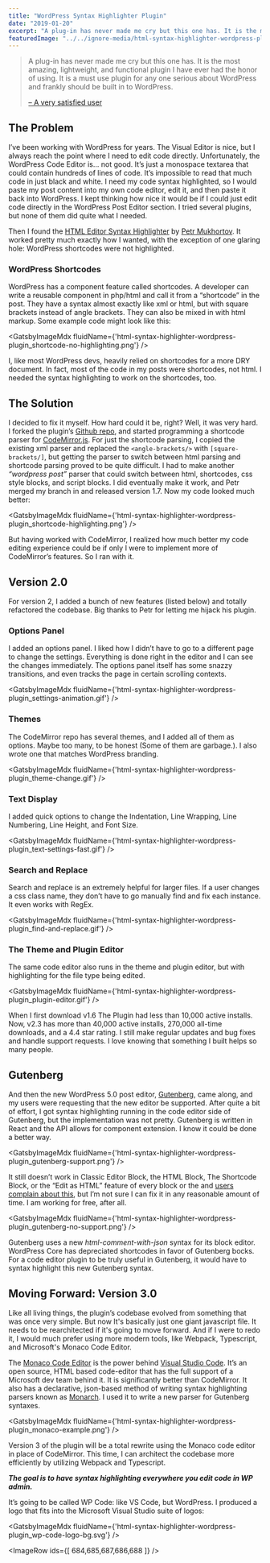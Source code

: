 ```yaml
---
title: "WordPress Syntax Highlighter Plugin"
date: "2019-01-20"
excerpt: "A plug-in has never made me cry but this one has. It is the most amazing, lightweight, and functional plugin I have ever had the honor of using. It is a must use plugin for any one serious about WordPress and frankly should be built in to WordPress"
featuredImage: "../../ignore-media/html-syntax-highlighter-wordpress-plugin_header.jpg"
---
```



> A plug-in has never made me cry but this one has. It is the most amazing, lightweight, and functional plugin I have ever had the honor of using. It is a must use plugin for any one serious about WordPress and frankly should be built in to WordPress.
> 
> [– A very satisfied user](https://wordpress.org/support/topic/a-plug-in-has-never-made-me-cry/)

## The Problem

I’ve been working with WordPress for years. The Visual Editor is nice, but I always reach the point where I need to edit code directly. Unfortunately, the WordPress Code Editor is… not good. It’s just a monospace textarea that could contain hundreds of lines of code. It’s impossible to read that much code in just black and white. I need my code syntax highlighted, so I would paste my post content into my own code editor, edit it, and then paste it back into WordPress. I kept thinking how nice it would be if I could just edit code directly in the WordPress Post Editor section. I tried several plugins, but none of them did quite what I needed.

Then I found the [HTML Editor Syntax Highlighter](https://wordpress.org/plugins/html-editor-syntax-highlighter/) by [Petr Mukhortov](https://www.mukhortov.com/). It worked pretty much exactly how I wanted, with the exception of one glaring hole: WordPress shortcodes were not highlighted.

### WordPress Shortcodes

WordPress has a component feature called shortcodes. A developer can write a reusable component in php/html and call it from a “shortcode” in the post. They have a syntax almost exactly like xml or html, but with square brackets instead of angle brackets. They can also be mixed in with html markup. Some example code might look like this:

<GatsbyImageMdx fluidName={'html-syntax-highlighter-wordpress-plugin_shortcode-no-highlighting.png'} />

I, like most WordPress devs, heavily relied on shortcodes for a more DRY document. In fact, most of the code in my posts were shortcodes, not html. I needed the syntax highlighting to work on the shortcodes, too.

## The Solution

I decided to fix it myself. How hard could it be, right? Well, it was very hard. I forked the plugin’s [Github repo](https://github.com/mukhortov/HESH-WordPress-Plugin), and started programming a shortcode parser for [CodeMirror.js](https://codemirror.net/doc/manual.html#modeapi). For just the shortcode parsing, I copied the existing xml parser and replaced the `<angle-brackets/>` with `[square-brackets/]`, but getting the parser to switch between html parsing and shortcode parsing proved to be quite difficult. I had to make another _“wordpress post”_ parser that could switch between html, shortcodes, css style blocks, and script blocks. I did eventually make it work, and Petr merged my branch in and released version 1.7. Now my code looked much better:

<GatsbyImageMdx fluidName={'html-syntax-highlighter-wordpress-plugin_shortcode-highlighting.png'} />

But having worked with CodeMirror, I realized how much better my code editing experience could be if only I were to implement more of CodeMirror’s features. So I ran with it.

## Version 2.0

For version 2, I added a bunch of new features (listed below) and totally refactored the codebase. Big thanks to Petr for letting me hijack his plugin.

### Options Panel

I added an options panel. I liked how I didn’t have to go to a different page to change the settings. Everything is done right in the editor and I can see the changes immediately. The options panel itself has some snazzy transitions, and even tracks the page in certain scrolling contexts.

<GatsbyImageMdx fluidName={'html-syntax-highlighter-wordpress-plugin_settings-animation.gif'} />

### Themes

The CodeMirror repo has several themes, and I added all of them as options. Maybe too many, to be honest (Some of them are garbage.). I also wrote one that matches WordPress branding.

<GatsbyImageMdx fluidName={'html-syntax-highlighter-wordpress-plugin_theme-change.gif'} />

### Text Display

I added quick options to change the Indentation, Line Wrapping, Line Numbering, Line Height, and Font Size.

<GatsbyImageMdx fluidName={'html-syntax-highlighter-wordpress-plugin_text-settings-fast.gif'} />

### Search and Replace

Search and replace is an extremely helpful for larger files. If a user changes a css class name, they don’t have to go manually find and fix each instance. It even works with RegEx.

<GatsbyImageMdx fluidName={'html-syntax-highlighter-wordpress-plugin_find-and-replace.gif'} />

### The Theme and Plugin Editor

The same code editor also runs in the theme and plugin editor, but with highlighting for the file type being edited.

<GatsbyImageMdx fluidName={'html-syntax-highlighter-wordpress-plugin_plugin-editor.gif'} />

When I first download v1.6 The Plugin had less than 10,000 active installs. Now, v2.3 has more than 40,000 active installs, 270,000 all-time downloads, and a 4.4 star rating. I still make regular updates and bug fixes and handle support requests. I love knowing that something I built helps so many people.

## Gutenberg

And then the new WordPress 5.0 post editor, [Gutenberg](https://wordpress.org/gutenberg/), came along, and my users were requesting that the new editor be supported. After quite a bit of effort, I got syntax highlighting running in the code editor side of Gutenberg, but the implementation was not pretty. Gutenberg is written in React and the API allows for component extension. I know it could be done a better way.

<GatsbyImageMdx fluidName={'html-syntax-highlighter-wordpress-plugin_gutenberg-support.png'} />

It still doesn’t work in Classic Editor Block, the HTML Block, The Shortcode Block, or the “Edit as HTML” feature of every block or the and [users complain about this](https://wordpress.org/support/topic/not-working-with-gutenberg-5/), but I’m not sure I can fix it in any reasonable amount of time. I am working for free, after all.

<GatsbyImageMdx fluidName={'html-syntax-highlighter-wordpress-plugin_gutenberg-no-support.png'} />

Gutenberg uses a new _html-comment-with-json_ syntax for its block editor. WordPress Core has depreciated shortcodes in favor of Gutenberg bocks. For a code editor plugin to be truly useful in Gutenberg, it would have to syntax highlight this new Gutenberg syntax.

## Moving Forward: Version 3.0

Like all living things, the plugin’s codebase evolved from something that was once very simple. But now It's basically just one giant javascript file. It needs to be rearchitected if it's going to move forward. And if I were to redo it, I would much prefer using more modern tools, like Webpack, Typescript, and Microsoft's Monaco Code Editor.

The [Monaco Code Editor](https://microsoft.github.io/monaco-editor/) is the power behind [Visual Studio Code](https://code.visualstudio.com/). It’s an open source, HTML based code-editor that has the full support of a Microsoft dev team behind it. It is significantly better than CodeMirror. It also has a declarative, json-based method of writing syntax highlighting parsers known as [Monarch](https://microsoft.github.io/monaco-editor/monarch.html). I used it to write a new parser for Gutenberg syntaxes.

<GatsbyImageMdx fluidName={'html-syntax-highlighter-wordpress-plugin_monaco-example.png'} />

Version 3 of the plugin will be a total rewrite using the Monaco code editor in place of CodeMirror. This time, I can architect the codebase more efficiently by utilizing Webpack and Typescript.

_**The goal is to have syntax highlighting everywhere you edit code in WP admin.**_

It’s going to be called WP Code: like VS Code, but WordPress. I produced a logo that fits into the Microsoft Visual Studio suite of logos:

<GatsbyImageMdx fluidName={'html-syntax-highlighter-wordpress-plugin_wp-code-logo-bg.svg'} />

<ImageRow ids={[ 684,685,687,686,688 ]} />
